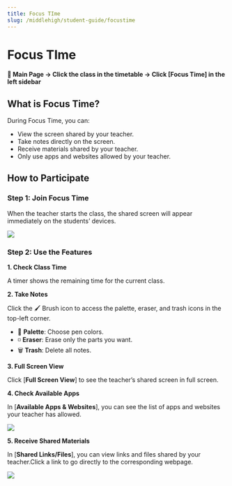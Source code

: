 ```yaml
---
title: Focus TIme
slug: /middlehigh/student-guide/focustime
---
```



# Focus TIme

#### 📍 Main Page → Click the class in the timetable → Click [Focus Time] in the left sidebar

## What is Focus Time?

During Focus Time, you can:

- View the screen shared by your teacher.
- Take notes directly on the screen.
- Receive materials shared by your teacher.
- Only use apps and websites allowed by your teacher.

## How to Participate

### Step 1: Join Focus Time

When the teacher starts the class, the shared screen will appear immediately on the students’ devices.

<Image src="/img/en/middlehigh/student/09-01.jpg" size="lg" />

### Step 2: Use the Features

**1. Check Class Time**

A timer shows the remaining time for the current class.

**2. Take Notes**

Click the 🖌️ Brush icon to access the palette, eraser, and trash icons in the top-left corner.

- 🎨 **Palette**: Choose pen colors.
- ◽ **Eraser**: Erase only the parts you want.
- 🗑️ **Trash**: Delete all notes.

**3. Full Screen View**

Click [**Full Screen View**] to see the teacher’s shared screen in full screen.

**4. Check Available Apps**

In [**Available Apps & Websites**], you can see the list of apps and websites your teacher has allowed.

<Image src="/img/en/middlehigh/student/09-02.jpg" size="lg" />

**5. Receive Shared Materials**

In [**Shared Links/Files**], you can view links and files shared by your teacher.Click a link to go directly to the corresponding webpage.

<Image src="/img/en/middlehigh/student/09-03.jpg" size="lg" />
